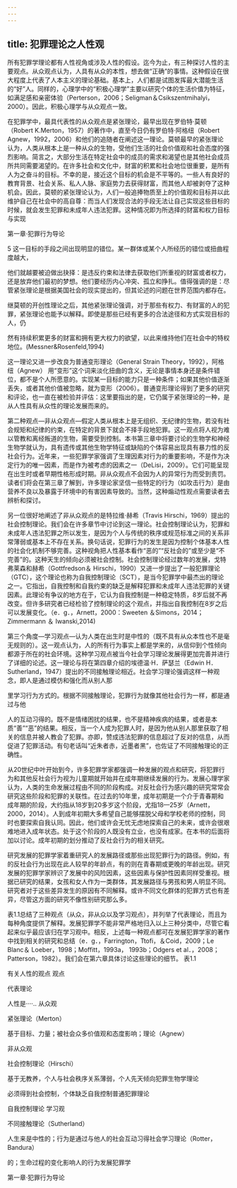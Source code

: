 ```yaml
---
---
---
```

title: 犯罪理论之人性观
---



所有犯罪学理论都有人性视角或涉及人性的假设。迄今为止，有三种探讨人性的主要观点。从众观点认为，人具有从众的本性，想去做“正确”的事情。这种假设在很大程度上代表了人本主义的理论基础。基本上，人们都是试图发挥最大潜能生活的“好”人。同样的，心理学中的“积极心理学”主要以研究个体的生活价值为特征，如满足感和亲密体验（Perterson，2006；Seligman＆Csikszentmihalyi，2000）。因此，积极心理学与从众观点一致。

在犯罪学中，最具代表性的从众观点是紧张理论，最早出现在罗伯特·莫顿（Robert K.Merton，1957）的著作中，直至今日仍有罗伯特·阿格纽（Robert Agnew，1992，2006）和他们的追随者在阐述这一理论。莫顿最早的紧张理论认为，人类从根本上是一种从众的生物，受他们生活的社会价值观和社会态度的强烈影响。简言之，大部分生活在特定社会中的成员的需求和渴望也是其他社会成员所共同需要渴望的。在许多社会和文化中，财富的积累和社会地位很重要，是所有人为之奋斗的目标。不幸的是，接近这个目标的机会是不平等的。一些人有良好的教育背景、社会关系、私人人脉、家庭势力去获得财富，而其他人却被剥夺了这种机会。因此，莫顿的紧张理论认为，人们一般追捧物质至上的价值观和目标并以此维护自己在社会中的高自尊：而当人们发现合法的手段无法让自己实现这些目标的时候，就会发生犯罪和未成年人违法犯罪。这种情况即为所选择的财富和权力目标与实现

第一章·犯罪行为导论

5 这一目标的手段之间出现明显的错位。某一群体或某个人所经历的错位或扭曲程度越大，

他们就越要被迫做出抉择：是违反约束和法律去获取他们所重视的财富或者权力，还是放弃他们最初的梦想。他们要经历内心冲突、孤立和挣扎。值得强调的是：尽管紧张理论是根据美国社会的现实提出的，但其论述的问题在世界范围内都存在。

继莫顿的开创性理论之后，其他紧张理论强调，对于那些有权力、有财富的人的犯罪，紧张理论也能予以解释。即使是那些已经有更多的合法途径和方式实现目标的人，仍

然有持续积累更多的财富和拥有更大权力的欲望，以此来维持他们在社会中的特权地位。(Messner&Rosenfeld,1994)

这一理论又进一步改良为普通变形理论（General Strain Theory，1992），阿格纽（Agnew） 用“变形”这个词来淡化扭曲的含义，无论是事情本身还是条件错位，都不是个人所愿意的。实现某一目标的能力只是一种条件；如果其他价值逐渐丢失，或者其他价值被忽略，就为变形（2006）。普通变形理论得到了更多的研究和评论，也一直在被检验并评估：这里要指出的是，它仍属于紧张理论的一种，是从人性具有从众性的理论发展而来的。

第二种观点—非从众观点—假定人类从根本上是无组织、无纪律的生物，若没有社会规矩和纪律的约束，在特定的背景下就会不择手段地犯罪。这一观点将人视为难以管教和离经叛道的生物，需要受到控制。本书第三章中将要讨论的生物学和神经生物学就认为，具有遗传或其他生物学特征或缺陷的个体容易出现具有暴力性的反社会行为。近年来，一些犯罪学家强调了生理因素对行为的重要影响，不是作为决定行为的唯一因素，而是作为被考虑的因素之一（DeLisi，2009）。它们可能呈现在出生时或者早期性格形成时期。非从众观点不会因为人的异常行为而受到责罚。读者们将会在第三章了解到，许多理论家坚信一些特定的行为（如攻击行为）是由营养不良以及暴露于环境中的有害因素导致的。当然，这种煽动性观点需要读者去辨析和探讨。

另一位很好地阐述了非从众观点的是特拉维·赫希（Travis Hirschi，1969）提出的社会控制理论。我们会在许多章节中讨论到这一理论。社会控制理论认为，犯罪和未成年人违法犯罪之所以发生，是因为个人与传统的秩序或规范标准之间的关系非常薄弱或基本上不存在关系。换句话说，犯罪行为的发生是因为控制个体基本人性的社会化机制不够完善。这种视角把人性基本看作“恶的”“反社会的”或至少是“不完善”的。这种天生的倾向必须被社会控制。社会控制理论经过数年的发展，戈特弗莱森和赫希（Gottfredson＆ Hirschi，1990）又进一步提出了一般犯罪理论（GTC），这个理论也称为自我控制理论（SCT），是当今犯罪学中最杰出的理论之一。它指出，自我控制和自我约束的缺乏是解释犯罪和未成年人违法犯罪的关键因素。此理论有争议的地方在于，它认为自我控制是一种稳定特质，8岁后就不再改变。但许多研究者已经检验了控制理论的这个观点，并指出自我控制在8岁之后可以发展变化。（e．g．，Arnett，2000：Sweeten ＆Simons，2014；Zimmermann ＆ Iwanski,2014)

第三个角度—学习观点—认为人类在出生时是中性的（既不具有从众本性也不是毫无规则的）。这一观点认为，人的所有行为事实上都是学来的，从信仰到个性倾向都源于所在的社会环境。这种学习观点被当今社会学习理论发展得更加完善并进行了详细的论述。这一理论与将在第四章介绍的埃德温·H．萨瑟兰（Edwin H．Sutherland，1947）提出的不同接触理论相近。社会学习理论强调这样一种观念，即人是通过模仿和强化而从别人那

里学习行为方式的。根据不同接触理论，犯罪行为就像其他社会行为一样，都是通过与他

人的互动习得的。既不是情绪困扰的结果，也不是精神疾病的结果，或者是本质“善”“恶”的结果。相反，当一个人成为犯罪人时，是因为他从别人那里获取了相关的信息并被人教会了犯罪。亦即，赞成违法犯罪的信息超过了反对的信息，从而促进了犯罪活动。有句老话叫“近朱者赤，近墨者黑”，也佐证了不同接触理论的正确性。

从20世纪中叶开始到今，许多犯罪学家都强调一种发展的观点和研究，将犯罪行为和其他反社会行为视为儿童期就开始并在成年期继续发展的行为。发展心理学家认为，人类的生命发展过程由不同的阶段构成。对反社会行为感兴趣的研究常常会研究这些阶段和犯罪的关联性。在过去的10年里，成年初期是一个介于青春期和成年期的阶段，大约指从18岁到20多岁这个阶段，尤指18—25岁（Arnett，2000，2014）。人到成年初期大多希望自己能够摆脱父母和学校老师的控制，同时也要探索自我认同。因此，他们或许会无忧无虑地探索自己的未来，或许会很艰难地进入成年状态。处于这个阶段的人既没有立业，也没有成家。在本书的后面将加以讨论。成年初期的划分推动了反社会行为的相关研究。

研究发展的犯罪学家着重研究人的发展路径或那些出现犯罪行为的路径。例如，有的反社会行为出现在此人较早的年龄点，有的则在青春期或更晚的年龄出现。研究发展的犯罪学家辨识了发展中的风险因素，这些因素与保护性因素同样受重视。根据已研究的结果，女孩和女人作为一类群体，其发展路径与男孩和男人明显不同。研究者对于这些差异发生的原因有不同解释。或许不同文化群体的犯罪方式也有差异，尽管这方面的研究不像性别研究那么多。

表1.1总结了三种观点（从众，非从众以及学习观点），并列举了代表理论，而且为每种角度提供了解释。发展犯罪学不能非常严格地归入以上三种分类中，尽管它看起来似乎最应该归在学习观中。相反，上述每一种观点都可在发展犯罪学家的著作中找到相关的研究和总结（e．g．，Farrington，Ttofi，＆Coid，2009；Le Blanc＆ Loeber，1998；Moffitt，1993a， 1993b；Odgers et al．，2008；Patterson，1982）。我们会在第六章具体讨论这些理论的细节。 表1.1

有关人性的观点 观点

代表理论

人性是····.. 从众观

紧张理论（Merton）

基于目标、力量；被社会众多价值观和态度影响；理论（Agnew）

非从众观

社会控制理论（Hirschi）

基于无教养，个人与社会秩序关系薄弱，个人先天倾向犯罪生物学理论

必须得到社会控制，个体缺乏自我控制普通犯罪理论

自我控制理论 学习观

不同接触理论（Sutherland）

人生来是中性的；行为是通过与他人的社会互动习得社会学习理论（Rotter，Bandura）

的；生命过程的变化影响人的行为发展犯罪学

第一章·犯罪行为导论